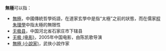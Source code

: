 '''無極'''可以指：
* [[無極|無極]]，中國傳統哲學術語，在道家玄學中是指“太極”之前的狀態，而在儒家[[程朱理學|程朱理學]]中指太極的無限性
* [[无极县|无极县]]，中国河北省石家庄市下辖县
* [[无极_(电影)|无极 (电影)]]，2005年中国电影，由陈凯歌导演
* [[無極_(小說家)|無極 (小說家)]]，武俠小說作家
{{disambig|Cat=二字中國相關消歧義}}